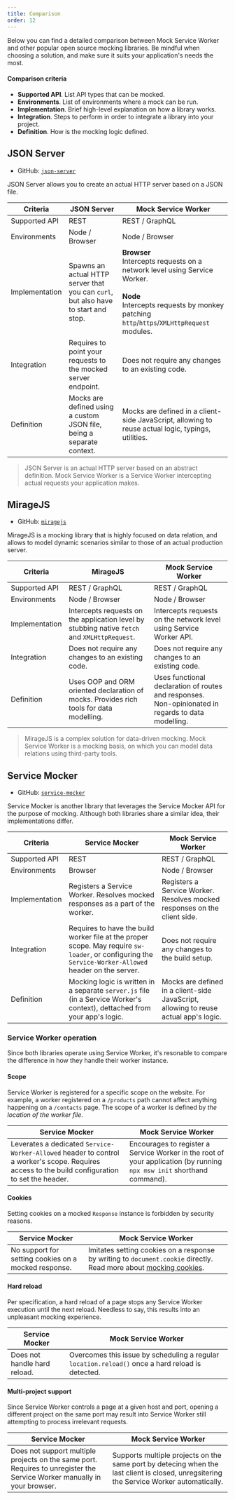 ```yaml
---
title: Comparison
order: 12
---
```


Below you can find a detailed comparison between Mock Service Worker and other popular open source mocking libraries. Be mindful when choosing a solution, and make sure it suits your application's needs the most.

#### Comparison criteria

- **Supported API**. List API types that can be mocked.
- **Environments**. List of environments where a mock can be run.
- **Implementation**. Brief high-level explanation on how a library works.
- **Integration**. Steps to perform in order to integrate a library into your project.
- **Definition**. How is the mocking logic defined.

## JSON Server

- GitHub: [`json-server`](https://github.com/typicode/json-server)

JSON Server allows you to create an actual HTTP server based on a JSON file.

| Criteria       | JSON Server                                                                        | Mock Service Worker                                                                                                                                                                                            |
| -------------- | ---------------------------------------------------------------------------------- | -------------------------------------------------------------------------------------------------------------------------------------------------------------------------------------------------------------- |
| Supported API  | REST                                                                               | REST / GraphQL                                                                                                                                                                                                 |
| Environments   | Node / Browser                                                                     | Node / Browser                                                                                                                                                                                                 |
| Implementation | Spawns an actual HTTP server that you can `curl`, but also have to start and stop. | <strong>Browser</strong><br/>Intercepts requests on a network level using Service Worker. <br/><br/><strong>Node</strong><br/> Intercepts requests by monkey patching `http`/`https`/`XMLHttpRequest` modules. |
| Integration    | Requires to point your requests to the mocked server endpoint.                     | Does not require any changes to an existing code.                                                                                                                                                              |
| Definition     | Mocks are defined using a custom JSON file, being a separate context.              | Mocks are defined in a client-side JavaScript, allowing to reuse actual logic, typings, utilities.                                                                                                             |

> JSON Server is an actual HTTP server based on an abstract definition. Mock Service Worker is a Service Worker intercepting actual requests your application makes.

## MirageJS

- GitHub: [`miragejs`](https://github.com/miragejs/miragejs)

MirageJS is a mocking library that is highly focused on data relation, and allows to model dynamic scenarios similar to those of an actual production server.

| Criteria       | MirageJS                                                                                      | Mock Service Worker                                                                                |
| -------------- | --------------------------------------------------------------------------------------------- | -------------------------------------------------------------------------------------------------- |
| Supported API  | REST / GraphQL                                                                                | REST / GraphQL                                                                                     |
| Environments   | Node / Browser                                                                                | Node / Browser                                                                                     |
| Implementation | Intercepts requests on the application level by stubbing native `fetch` and `XMLHttpRequest`. | Intercepts requests on the network level using Service Worker API.                                 |
| Integration    | Does not require any changes to an existing code.                                             | Does not require any changes to an existing code.                                                  |
| Definition     | Uses OOP and ORM oriented declaration of mocks. Provides rich tools for data modelling.       | Uses functional declaration of routes and responses. Non-opinionated in regards to data modelling. |

> MirageJS is a complex solution for data-driven mocking. Mock Service Worker is a mocking basis, on which you can model data relations using third-party tools.

## Service Mocker

- GitHub: [`service-mocker`](https://github.com/service-mocker/service-mocker/)

Service Mocker is another library that leverages the Service Mocker API for the purpose of mocking. Although both libraries share a similar idea, their implementations differ.

| Criteria       | Service Mocker                                                                                                                                         | Mock Service Worker                                                                  |
| -------------- | ------------------------------------------------------------------------------------------------------------------------------------------------------ | ------------------------------------------------------------------------------------ |
| Supported API  | REST                                                                                                                                                   | REST / GraphQL                                                                       |
| Environments   | Browser                                                                                                                                                | Node / Browser                                                                       |
| Implementation | Registers a Service Worker. Resolves mocked responses as a part of the worker.                                                                         | Registers a Service Worker. Resolves mocked responses on the client side.            |
| Integration    | Requires to have the build worker file at the proper scope. May require `sw-loader`, or configuring the `Service-Worker-Allowed` header on the server. | Does not require any changes to the build setup.                                     |
| Definition     | Mocking logic is written in a separate `server.js` file (in a Service Worker's context), dettached from your app's logic.                              | Mocks are defined in a client-side JavaScript, allowing to reuse actual app's logic. |

### Service Worker operation

Since both libraries operate using Service Worker, it's resonable to compare the difference in how they handle their worker instance.

#### Scope

Service Worker is registered for a specific scope on the website. For example, a worker registered on a `/products` path cannot affect anything happening on a `/contacts` page. The scope of a worker is defined by _the location of the worker file_.

| Service Mocker                                                                                                                                   | Mock Service Worker                                                                                                    |
| ------------------------------------------------------------------------------------------------------------------------------------------------ | ---------------------------------------------------------------------------------------------------------------------- |
| Leverates a dedicated `Service-Worker-Allowed` header to control a worker's scope. Requires access to the build configuration to set the header. | Encourages to register a Service Worker in the root of your application (by running `npx msw init` shorthand command). |

#### Cookies

Setting cookies on a mocked `Response` instance is forbidden by security reasons.

| Service Mocker                                       | Mock Service Worker                                                                                                                        |
| ---------------------------------------------------- | ------------------------------------------------------------------------------------------------------------------------------------------ |
| No support for setting cookies on a mocked response. | Imitates setting cookies on a response by writing to `document.cookie` directly. Read more about [mocking cookies](/docs/recipes/cookies). |

#### Hard reload

Per specification, a hard reload of a page stops any Service Worker execution until the next reload. Needless to say, this results into an unpleasant mocking experience.

| Service Mocker               | Mock Service Worker                                                                              |
| ---------------------------- | ------------------------------------------------------------------------------------------------ |
| Does not handle hard reload. | Overcomes this issue by scheduling a regular `location.reload()` once a hard reload is detected. |

#### Multi-project support

Since Service Worker controls a page at a given host and port, opening a different project on the same port may result into Service Worker still attempting to process irrelevant requests.

| Service Mocker                                                                                                           | Mock Service Worker                                                                                                                     |
| ------------------------------------------------------------------------------------------------------------------------ | --------------------------------------------------------------------------------------------------------------------------------------- |
| Does not support multiple projects on the same port. Requires to unregister the Service Worker manually in your browser. | Supports multiple projects on the same port by detecing when the last client is closed, unregsitering the Service Worker automatically. |
